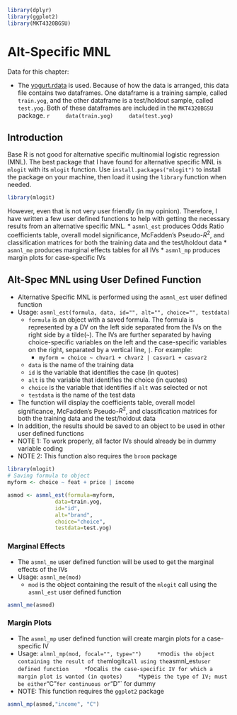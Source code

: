 ```r
library(dplyr)
library(ggplot2)
library(MKT4320BGSU)
```

# Alt-Specific MNL

Data for this chapter:

* The [yogurt.rdata](Data/yogurt.rdata) is used. Because of how the data is arranged, this data file contains two dataframes. One dataframe is a training sample, called `train.yog`, and the other dataframe is a test/holdout sample, called `test.yog`.  Both of these dataframes are included in the `MKT4320BGSU` package.
    ```r
    data(train.yog)
    data(test.yog)
    ```

## Introduction

Base R is not good for alternative specific multinomial logistic regression (MNL). The best package that I have found for alternative specific MNL is `mlogit` with its `mlogit` function. Use `install.packages("mlogit")` to install the package on your machine, then load it using the `library` function when needed.

``` r
library(mlogit)
```

However, even that is not very user friendly (in my opinion).  Therefore, I have written a few user defined functions to help with getting the necessary results from an alternative specific MNL.
* `asmnl_est` produces Odds Ratio coefficients table, overall model significance, McFadden's Pseudo-$R^2$, and classification matrices for both the training data and the test/holdout data
* `asmnl_me` produces marginal effects tables for all IVs
* `asmnl_mp` produces margin plots for case-specific IVs

## Alt-Spec MNL using User Defined Function

* Alternative Specific MNL is performed using the `asmnl_est` user defined function
* Usage: `asmnl_est(formula, data, id="", alt="", choice="", testdata)`
    * `formula` is an object with a saved formula.  The formula is represented by a DV on the left side separated from the IVs on the right side by a tilde(`~`). The IVs are further separated by having choice-specific variables on the left and the case-specific variables on the right, separated by a vertical line, `|`.  For example:
        * `myform = choice ~ chvar1 + chvar2 | casvar1 + casvar2`
    * `data` is the name of the training data
    * `id` is the variable that identifies the case (in quotes)
    * `alt` is the variable that identifies the choice (in quotes)
    * `choice` is the variable that identifies if `alt` was selected or not
    * `testdata` is the name of the test data
* The function will display the coefficients table, overall model significance, McFadden's Pseudo-$R^2$, and classification matrices for both the training data and the test/holdout data
* In addition, the results should be saved to an object to be used in other user defined functions
* NOTE 1: To work properly, all factor IVs should already be in dummy variable coding
* NOTE 2: This function also requires the `broom` package

``` r
library(mlogit)
# Saving formula to object
myform <- choice ~ feat + price | income

asmod <- asmnl_est(formula=myform,
               data=train.yog,
               id="id",
               alt="brand",
               choice="choice",
               testdata=test.yog)
```

### Marginal Effects

* The `asmnl_me` user defined function will be used to get the marginal effects of the IVs
* Usage: `asmnl_me(mod)`
    * `mod` is the object containing the result of the `mlogit` call using the `asmnl_est` user defined function

```r
asmnl_me(asmod)
```

### Margin Plots

* The `asmnl_mp` user defined function will create margin plots for a case-specific IV
* Usage: `almnl_mp(mod, focal="", type="")
    * `mod` is the object containing the result of the `mlogit` call using the `asmnl_est` user defined function
    * `focal` is the case-specific IV for which a margin plot is wanted (in quotes)
    * `type` is the type of IV; must be either `"C"` for continuous or `"D"` for dummy
* NOTE: This function requires the `ggplot2` package

``` r
asmnl_mp(asmod,"income", "C")
```
